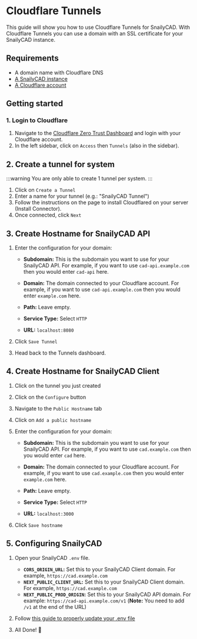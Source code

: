 # Cloudflare Tunnels

This guide will show you how to use Cloudflare Tunnels for SnailyCAD. With Cloudflare Tunnels you can use a domain with an SSL certificate for your SnailyCAD instance.

## Requirements

-   A domain name with Cloudflare DNS
-   [A SnailyCAD instance](/docs/installations)
-   [A Cloudflare account](https://dash.cloudflare.com/sign-up)

## Getting started

### 1. Login to Cloudflare

1. Navigate to the [Cloudflare Zero Trust Dashboard](https://one.dash.cloudflare.com) and login with your Cloudflare account.
2. In the left sidebar, click on `Access` then `Tunnels` (also in the sidebar).

## 2. Create a tunnel for system

:::warning
You are only able to create 1 tunnel per system.
:::

1. Click on `Create a Tunnel`
2. Enter a name for your tunnel (e.g.: "SnailyCAD Tunnel")
3. Follow the instructions on the page to install Cloudflared on your server (Install Connector).
4. Once connected, click `Next`

## 3. Create Hostname for SnailyCAD API

1. Enter the configuration for your domain:

    - **Subdomain:** This is the subdomain you want to use for your SnailyCAD API. For example, if you want to use `cad-api.example.com` then you would enter `cad-api` here.
    - **Domain:** The domain connected to your Cloudflare account. For example, if you want to use `cad-api.example.com` then you would enter `example.com` here.
    - **Path:** Leave empty.

    - **Service Type:** Select `HTTP`
    - **URL:** `localhost:8080`

2. Click `Save Tunnel`
3. Head back to the Tunnels dashboard.

## 4. Create Hostname for SnailyCAD Client

1. Click on the tunnel you just created
2. Click on the `Configure` button
3. Navigate to the `Public Hostname` tab
4. Click on `Add a public hostname`
5. Enter the configuration for your domain:

    - **Subdomain:** This is the subdomain you want to use for your SnailyCAD API. For example, if you want to use `cad.example.com` then you would enter `cad` here.
    - **Domain:** The domain connected to your Cloudflare account. For example, if you want to use `cad.example.com` then you would enter `example.com` here.
    - **Path:** Leave empty.

    - **Service Type:** Select `HTTP`
    - **URL:** `localhost:3000`

6. Click `Save hostname`

## 5. Configuring SnailyCAD

1. Open your SnailyCAD `.env` file.

    - **`CORS_ORIGIN_URL`:** Set this to your SnailyCAD Client domain. For example, `https://cad.example.com`
    - **`NEXT_PUBLIC_CLIENT_URL`:** Set this to your SnailyCAD Client domain. For example, `https://cad.example.com`
    - **`NEXT_PUBLIC_PROD_ORIGIN`:** Set this to your SnailyCAD API domain. For example: `https://cad-api.example.com/v1` (**Note:** You need to add `/v1` at the end of the URL)

2. Follow [this guide to properly update your .env file](/docs/guides/env/how-to-properly-update-env)
3. All Done! 🎉
